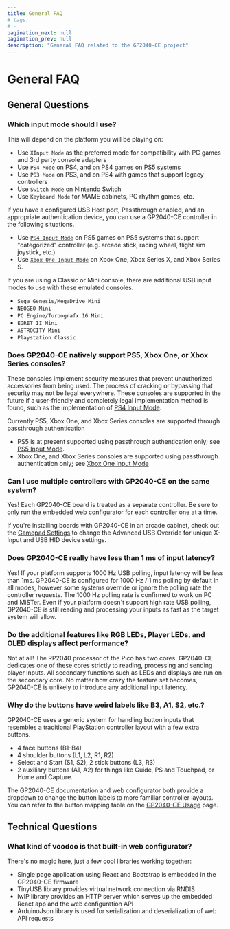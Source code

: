 ```yaml
---
title: General FAQ
# tags:
# -
pagination_next: null
pagination_prev: null
description: "General FAQ related to the GP2040-CE project"
---
```


# General FAQ

## General Questions

### Which input mode should I use?

This will depend on the platform you will be playing on:

- Use `XInput Mode` as the preferred mode for compatibility with PC games and 3rd party console adapters
- Use `PS4 Mode` on PS4, and on PS4 games on PS5 systems
- Use `PS3 Mode` on PS3, and on PS4 with games that support legacy controllers
- Use `Switch Mode` on Nintendo Switch
- Use `Keyboard Mode` for MAME cabinets, PC rhythm games, etc.

If you have a configured USB Host port, Passthrough enabled, and an appropriate authentication device, you can use a GP2040-CE controller in the following situations.

- Use [`PS4 Input Mode`](../web-configurator/menu-pages/01-settings.mdx#additional-ps4-settings) on PS5 games on PS5 systems that support "categorized" controller (e.g. arcade stick, racing wheel, flight sim joystick, etc.)
- Use [`Xbox One Input Mode`](../web-configurator/menu-pages/01-settings.mdx#additional-xbox-one-settings) on Xbox One, Xbox Series X, and Xbox Series S.

If you are using a Classic or Mini console, there are additional USB input modes to use with these emulated consoles.

- `Sega Genesis/MegaDrive Mini`
- `NEOGEO Mini`
- `PC Engine/Turbografx 16 Mini`
- `EGRET II Mini`
- `ASTROCITY Mini`
- `Playstation Classic`

### Does GP2040-CE natively support PS5, Xbox One, or Xbox Series consoles?

These consoles implement security measures that prevent unauthorized accessories from being used. The process of cracking or bypassing that security may not be legal everywhere. These consoles are supported in the future if a user-friendly and completely legal implementation method is found, such as the implementation of [PS4 Input Mode](../web-configurator/menu-pages/01-settings.mdx#additional-ps4-settings).

Currently PS5, Xbox One, and Xbox Series consoles are supported through passthrough authentication

- PS5 is at present supported using passthrough authentication only; see [PS5 Input Mode](../web-configurator/menu-pages/01-settings.mdx#additional-ps5-settings).
- Xbox One, and Xbox Series consoles are supported using passthrough authentication only; see [Xbox One Input Mode](../web-configurator/menu-pages/01-settings.mdx#additional-xbox-one-settings)

### Can I use multiple controllers with GP2040-CE on the same system?

Yes! Each GP2040-CE board is treated as a separate controller. Be sure to only run the embedded web configurator for each controller one at a time.

If you're installing boards with GP2040-CE in an arcade cabinet, check out the [Gamepad Settings](../web-configurator/menu-pages/01-settings.mdx) to change the Advanced USB Override for unique X-Input and USB HID device settings.

### Does GP2040-CE really have less than 1 ms of input latency?

Yes! If your platform supports 1000 Hz USB polling, input latency will be less than 1ms. GP2040-CE is configured for 1000 Hz / 1 ms polling by default in all modes, however some systems override or ignore the polling rate the controller requests. The 1000 Hz polling rate is confirmed to work on PC and MiSTer. Even if your platform doesn't support high rate USB polling, GP2040-CE is still reading and processing your inputs as fast as the target system will allow.

### Do the additional features like RGB LEDs, Player LEDs, and OLED displays affect performance?

Not at all! The RP2040 processor of the Pico has two cores. GP2040-CE dedicates one of these cores strictly to reading, processing and sending player inputs. All secondary functions such as LEDs and displays are run on the secondary core. No matter how crazy the feature set becomes, GP2040-CE is unlikely to introduce any additional input latency.

### Why do the buttons have weird labels like B3, A1, S2, etc.?

GP2040-CE uses a generic system for handling button inputs that resembles a traditional PlayStation controller layout with a few extra buttons.

- 4 face buttons (B1-B4)
- 4 shoulder buttons (L1, L2, R1, R2)
- Select and Start (S1, S2), 2 stick buttons (L3, R3)
- 2 auxiliary buttons (A1, A2) for things like Guide, PS and Touchpad, or Home and Capture.

The GP2040-CE documentation and web configurator both provide a dropdown to change the button labels to more familiar controller layouts. You can refer to the button mapping table on the [GP2040-CE Usage](../usage.mdx#buttons) page.

## Technical Questions

### What kind of voodoo is that built-in web configurator?

There's no magic here, just a few cool libraries working together:

- Single page application using React and Bootstrap is embedded in the GP2040-CE firmware
- TinyUSB library provides virtual network connection via RNDIS
- lwIP library provides an HTTP server which serves up the embedded React app and the web configuration API
- ArduinoJson library is used for serialization and deserialization of web API requests

